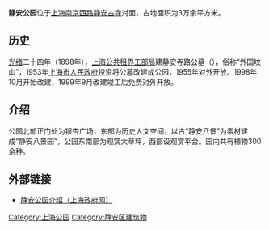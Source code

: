 '''静安公园'''位于[[上海|上海]][[南京西路_(上海市)|南京西路]][[静安寺|静安古寺]]对面，占地面积为3万余平方米。　　

==历史==
[[光绪|光绪]]二十四年（1898年），[[上海公共租界工部局|上海公共租界工部局]]建静安寺路公墓（{{lang-en|Bubbling Well cemetery}}），俗称“外国坟山”，1953年[[上海市人民政府|上海市人民政府]]投资将公墓改建成公园，1955年对外开放。1998年10月开始改建，1999年9月改建竣工后免费对外开放。

==介绍==
公园北部正门处为银杏广场，东部为历史人文空间，以古“静安八景”为素材建成“静安八景园”，公园东南部为观赏大草坪，西部设观赏平台。园内共有植物300余种。

==外部链接==
*[http://www.shanghai.gov.cn/shanghai/node2314/node12251/node12253/node12266/node12276/userobject42ai566.html 静安公园介绍（上海政府网）]
{{上海公园}}
{{上海小作品}}

[[Category:上海公园|Category:上海公园]]
[[Category:静安区建筑物|Category:静安区建筑物]]